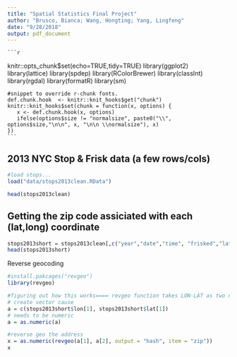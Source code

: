 ```yaml
---
title: "Spatial Statistics Final Project"
author: "Brusco, Bianca; Wang, Hongting; Yang, Lingfeng"
date: "9/28/2018"
output: pdf_document
---
```


    ```r
knitr::opts_chunk$set(echo=TRUE,tidy=TRUE)
    library(ggplot2)
    library(lattice)
    library(spdep)
    library(RColorBrewer)
    library(classInt)
    library(rgdal)
    library(formatR)
    library(sm)
    
    #snippet to override r-chunk fonts.
    def.chunk.hook  <- knitr::knit_hooks$get("chunk")
    knitr::knit_hooks$set(chunk = function(x, options) {
       x <- def.chunk.hook(x, options)
       ifelse(options$size != "normalsize", paste0("\\", options$size,"\n\n", x, "\n\n \\normalsize"), x)
    })
    ```


## 2013 NYC Stop & Frisk data (a few rows/cols)
```r
#load stops...
load("data/stops2013clean.RData")
```

```r
head(stops2013clean)
```


## Getting the zip code assiciated with each (lat,long) coordinate

```r
stops2013short = stops2013clean[,c("year","date","time", "frisked","lat","lon")] 
head(stops2013short)
```

Reverse geocoding 


```r
#install.pakcages("revgeo")
library(revgeo)

#figuring out how this works==== revgeo function takes LON-LAT as two numeric arguments.
# create vector cause 
a = c(stops2013short$lon[1], stops2013short$lat[1])
# needs to be numeric
a = as.numeric(a)

#reverse geo the address
x = as.numeric(revgeo(a[1], a[2], output = "hash", item = "zip"))
x

```
